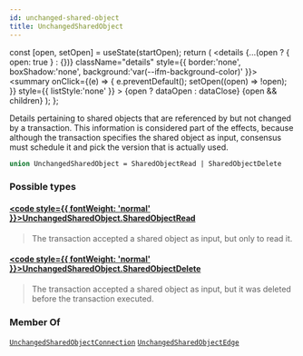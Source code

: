 ```yaml
---
id: unchanged-shared-object
title: UnchangedSharedObject
---
```









  const [open, setOpen] = useState(startOpen);
  return (
    <details {...(open ? { open: true } : {})} className="details" style={{ border:'none', boxShadow:'none', background:'var(--ifm-background-color)' }}>
      <summary
        onClick={(e) => {
          e.preventDefault();
          setOpen((open) => !open);
        }}
        style={{ listStyle:'none' }}
      >
      {open ? dataOpen : dataClose}
      </summary>
      {open && children}
    </details>
  );
};








Details pertaining to shared objects that are referenced by but not changed by a transaction.
This information is considered part of the effects, because although the transaction specifies
the shared object as input, consensus must schedule it and pick the version that is actually
used.


```graphql
union UnchangedSharedObject = SharedObjectRead | SharedObjectDelete
```




### Possible types

#### [<code style={{ fontWeight: 'normal' }}>UnchangedSharedObject.<b>SharedObjectRead</b></code>](/references/iota-api/iota-graphql/reference/types/objects/shared-object-read) <Badge class="badge badge--secondary" text="object"/> 
> 
> 
> The transaction accepted a shared object as input, but only to read it.
> 

#### [<code style={{ fontWeight: 'normal' }}>UnchangedSharedObject.<b>SharedObjectDelete</b></code>](/references/iota-api/iota-graphql/reference/types/objects/shared-object-delete) <Badge class="badge badge--secondary" text="object"/> 
> 
> 
> The transaction accepted a shared object as input, but it was deleted before the transaction
> executed.
> 





### Member Of

[`UnchangedSharedObjectConnection`](/references/iota-api/iota-graphql/reference/types/objects/unchanged-shared-object-connection)  <Badge class="badge badge--secondary" text="object"/><Bullet />[`UnchangedSharedObjectEdge`](/references/iota-api/iota-graphql/reference/types/objects/unchanged-shared-object-edge)  <Badge class="badge badge--secondary" text="object"/>

